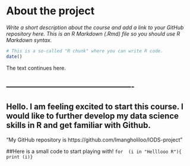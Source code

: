 
# About the project

*Write a short description about the course and add a link to your GitHub repository here. This is an R Markdown (.Rmd) file so you should use R Markdown syntax.*

```r
# This is a so-called "R chunk" where you can write R code.
date()
```
The text continues here.


## -------------------------------------------------
## Hello. I am feeling excited to start this course. I would like to further develop my data science skills in R and get familiar with Github.
"My GitHub repository is https://github.com/Imangholiloo/IODS-project "

##Here is a small code to start playing with!
```for  (i in "Helllooo R"){
  print (i)}```